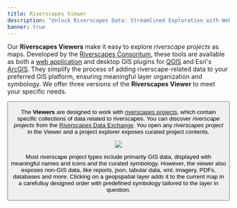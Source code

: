 ```yaml
---
title: Riverscapes Viewer
description: "Unlock Riverscapes Data: Streamlined Exploration with Web and Desktop GIS"
banner: true
---
```



<Container maxWidth="xl">

Our **Riverscapes Viewers** make it easy to explore _riverscape projects_ as maps. Developed by the [Riverscapes Consoritum](https://riverscapes.net), these tools are available as both a [web application](software-help/help-web) and desktop GIS plugins for [QGIS](software-help/help-qgis) and Esri's [ArcGIS](software-help/help-arc). They simplify the process of adding riverscape-related data to your preferred GIS platform, ensuring meaningful layer organization and symbology. We offer three versions of the **Riverscapes Viewer** to meet your specific needs.

<Container maxWidth="xl">
    <Grid container spacing={4} sx={{mt: 3}} padding={0}>
      <StoryCard 
        title="Web Viewer"
        image={WebCardImage}
        description=" No GIS or Download needed! View riverscapes projects online in a browser. "
        to="/software-help/help-web" />
      <StoryCard 
        title="QViewer for QGIS"
        image={QCardImage}
        description="For desktop GIS users with QGIS"
        to="/software-help/help-qgis"/>
      <StoryCard 
        title="ArcViewer for ArcGIS"
        image={ArcCardImage}
        description="For desktop GIS users with ArcGIS 10.6.1 or higher. Sorry no viewer yet for ArcGISPro."
        to="software-help/help-arc/" />
    </Grid>
</Container>
</Container>

<Button to="https://data.riverscapes.net" imageSrc="/images/data-exchange-icon-64x64-@2x.png" title="Get Riverscapes Projects Now" color="secondary" subtitle="From the Data Exchange" /> 

The **Viewers** are designed to work with [riverscapes projects](https://riverscapes.net/Tools/Technical_Reference/Documentation_Standards/Riverscapes_Projects/), which contain specific collections of data related to riverscapes. You can discover _riverscape projects_ from the [Riverscapes Data Exchange](https://data.riverscapes.net). You open any _riverscapes project_ in the Viewer and a project explorer exposes curated project contents. 

<Image src="/images/project_views/project_view_tree.png" to="/about" caption="A Riverscape Project tree view" />

Most riverscape project types include primarily GIS data, displayed with meaningful names and icons and the curated symbology. However, the viewer also exposes non-GIS data, like reports, json, tabular data, xml, imagery, PDFs, databases and more. Clicking on a geopspatial layer adds it to the current map in a carefulluy designed order with predefined symbology tailored to the layer in question.




